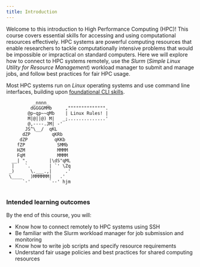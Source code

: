 ```yaml
---
title: Introduction
---
```



Welcome to this introduction to High Performance Computing (HPC)! This course covers essential skills for accessing and using computational resources effectively. HPC systems are powerful computing resources that enable researchers to tackle computationally intensive problems that would be impossible or impractical on standard computers. Here we will explore how to connect to HPC systems remotely, use the *Slurm* (*Simple Linux Utility for Resource Management*) workload manager to submit and manage jobs, and follow best practices for fair HPC usage. 

Most HPC systems run on *Linux* operating systems and use command line interfaces, building upon [foundational CLI skills](https://bristol-training.github.io/intro-cli/).


```
          _nnnn_                      
         dGGGGMMb     ,"""""""""""""".
        @p~qp~~qMb    | Linux Rules! |
        M|@||@) M|   _;..............'
        @,----.JM| -'
       JS^\__/  qKL
      dZP        qKRb
     dZP          qKKb
    fZP            SMMb
    HZM            MMMM
    FqM            MMMM
  __| ".        |\dS"qML
  |    `.       | `' \Zq
 _)      \.___.,|     .'
 \____   )MMMMMM|   .'
      `-'       `--' hjm
      
```


### Intended learning outcomes

By the end of this course, you will:

- Know how to connect remotely to HPC systems using SSH
- Be familiar with the Slurm workload manager for job submission and monitoring
- Know how to write job scripts and specify resource requirements
- Understand fair usage policies and best practices for shared computing resources
